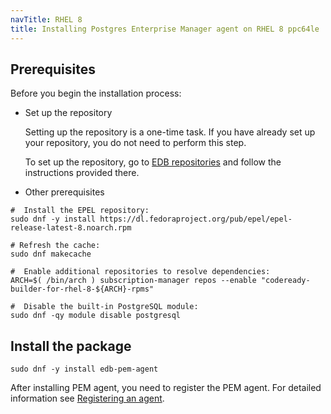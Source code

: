```yaml
---
navTitle: RHEL 8
title: Installing Postgres Enterprise Manager agent on RHEL 8 ppc64le
---
```


## Prerequisites

Before you begin the installation process:

- Set up the repository

  Setting up the repository is a one-time task. If you have already set up your repository, you do not need to perform this step.

  To set up the repository, go to [EDB repositories](https://www.enterprisedb.com/repos-downloads) and follow the instructions provided there.

- Other prerequisites

```shell
#  Install the EPEL repository:
sudo dnf -y install https://dl.fedoraproject.org/pub/epel/epel-release-latest-8.noarch.rpm

# Refresh the cache:
sudo dnf makecache

#  Enable additional repositories to resolve dependencies:
ARCH=$( /bin/arch ) subscription-manager repos --enable "codeready-builder-for-rhel-8-${ARCH}-rpms"

#  Disable the built-in PostgreSQL module:
sudo dnf -qy module disable postgresql

```

## Install the package

```shell
sudo dnf -y install edb-pem-agent
```

After installing PEM agent, you need to register the PEM agent. For detailed information see [Registering an agent](/pem/latest/registering_agent/).
